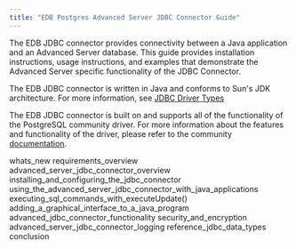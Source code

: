 ```yaml
---
title: "EDB Postgres Advanced Server JDBC Connector Guide"
---
```




The EDB JDBC connector provides connectivity between a Java application and an Advanced Server database. This guide provides installation instructions, usage instructions, and examples that demonstrate the Advanced Server specific functionality of the JDBC Connector.

The EDB JDBC connector is written in Java and conforms to Sun's JDK architecture. For more information, see [JDBC Driver Types](#jdbc_driver_types)

The EDB JDBC connector is built on and supports all of the functionality of the PostgreSQL community driver. For more information about the features and functionality of the driver, please refer to the community [documentation](https://jdbc.postgresql.org/documentation/head/index.html).

<div class="toctree" maxdepth="3">

whats\_new requirements\_overview advanced\_server\_jdbc\_connector\_overview installing\_and\_configuring\_the\_jdbc\_connector using\_the\_advanced\_server\_jdbc\_connector\_with\_java\_applications executing\_sql\_commands\_with\_executeUpdate() adding\_a\_graphical\_interface\_to\_a\_java\_program advanced\_jdbc\_connector\_functionality security\_and\_encryption advanced\_server\_jdbc\_connector\_logging reference\_jdbc\_data\_types conclusion

</div>
